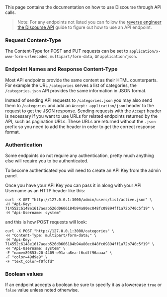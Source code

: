 This page contains the documentation on how to use Discourse through API calls.

> Note: For any endpoints not listed you can follow the
[reverse engineer the Discourse API](https://meta.discourse.org/t/-/20576)
guide to figure out how to use an API endpoint.

### Request Content-Type

The Content-Type for POST and PUT requests can be set to `application/x-www-form-urlencoded`,
`multipart/form-data`, or `application/json`.

### Endpoint Names and Response Content-Type

Most API endpoints provide the same content as their HTML counterparts. For example
the URL `/categories` serves a list of categories, the `/categories.json` API provides the
same information in JSON format.

Instead of sending API requests to `/categories.json` you may also send them to `/categories`
and add an `Accept: application/json` header to the request to get the JSON response.
Sending requests with the `Accept` header is necessary if you want to use URLs
for related endpoints returned by the API, such as pagination URLs.
These URLs are returned without the `.json` prefix so you need to add the header in
order to get the correct response format.

### Authentication

Some endpoints do not require any authentication, pretty much anything else will
require you to be authenticated.

To become authenticated you will need to create an API Key from the admin panel.

Once you have your API Key you can pass it in along with your API Username
as an HTTP header like this:

```
curl -X GET "http://127.0.0.1:3000/admin/users/list/active.json" \
-H "Api-Key: 714552c6148e1617aeab526d0606184b94a80ec048fc09894ff1a72b740c5f19" \
-H "Api-Username: system"
```

and this is how POST requests will look:

```
curl -X POST "http://127.0.0.1:3000/categories" \
-H "Content-Type: multipart/form-data;" \
-H "Api-Key: 714552c6148e1617aeab526d0606184b94a80ec048fc09894ff1a72b740c5f19" \
-H "Api-Username: system" \
-F "name=89853c20-4409-e91a-a8ea-f6cdff96aaaa" \
-F "color=49d9e9" \
-F "text_color=f0fcfd"
```

### Boolean values

If an endpoint accepts a boolean be sure to specify it as a lowercase
`true` or `false` value unless noted otherwise.
